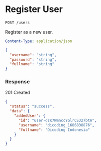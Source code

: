 # Register User

`POST /users`

Register as a new user.

```yaml title="Headers"
Content-Type: application/json
```

```json title="Body"
{
  "username": "string",
  "password": "string",
  "fullname": "string"
}
```

### Response

<Success>201 Created</Success>

```json title="Response Body"
{
  "status": "success",
  "data": {
    "addedUser": {
      "id": "user-dzK7WmnccYGlrCSJ27btA",
      "username": "dicoding_1686838876",
      "fullname": "Dicoding Indonesia"
    }
  }
}
```
